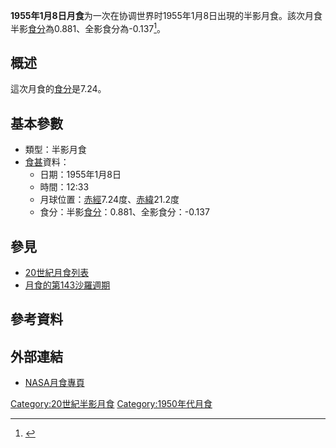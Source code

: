 {{Notability|time=2022-05-10T08:16:25+00:00}}
{{Infobox lunar eclipse
| date        = 1955年1月8日
| time        = 12:33
| nature     = 半影月食
| saros       = 143
| gamma           = -1.091
| magnitude      = 半影食分：0.881<br/>全影食分：-0.137
| par_duration   = 
| tot_duration    = 
| chart               = Lunar eclipse chart close-1955Jan08.png
}}
'''1955年1月8日月食'''为一次在协调世界时1955年1月8日出現的半影月食。該次月食半影[[食分|食分]]為0.881、全影食分為-0.137<ref name="nasa_catalog_list">{{cite web|url=http://eclipse.gsfc.nasa.gov/LEcat/LE1901-2000.html|title=Lunar Eclipses: 1901 to 2000|language=en|publisher=[[NASA|NASA]]|archiveurl=https://web.archive.org/web/20080331031357/http://eclipse.gsfc.nasa.gov/LEcat/LE1901-2000.html|archivedate=2008-03-31|deadurl=yes|accessdate=2016-09-10}}</ref>。

== 概述 ==
這次月食的[[食分|食分]]是7.24。

== 基本參數 ==
{{NoteUTC}}
* 類型：半影月食
*[[食甚|食甚]]資料：
** 日期：1955年1月8日
** 時間：12:33
** 月球位置：[[赤經|赤經]]7.24度、[[赤緯|赤緯]]21.2度
** 食分：半影[[食分|食分]]：0.881、全影食分：-0.137


== 參見 ==
{{portal box|天文學}}
* [[20世紀月食列表|20世紀月食列表]]
* [[月食的第143沙羅週期|月食的第143沙羅週期]]

== 參考資料 ==
{{reflist}}

== 外部連結 ==
* [http://eclipse.gsfc.nasa.gov/lunar.html NASA月食專頁]{{Wayback|url=http://eclipse.gsfc.nasa.gov/lunar.html |date=20181231235927 }}{{en icon}}
{{Lunar-eclipse-stub}}
{{月食}}

[[Category:20世紀半影月食|Category:20世紀半影月食]]
[[Category:1950年代月食|Category:1950年代月食]]